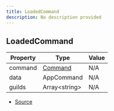```yaml
---
title: LoadedCommand
description: No description provided
---
```


## LoadedCommand

| Property | Type | Value |
| ----------- | ----------- | ----------- |
| command | [Command](/docs/api-reference/types/Command) | N/A |
| data | AppCommand | N/A |
| guilds | Array\<string> | N/A |


- [Source](https://github.com/underctrl-io/commandkit/blob/141d1404ab18a8e659209a0fab65466bf3b6dd85/packages/commandkit/src/app/handlers/AppCommandHandler.ts#L42)